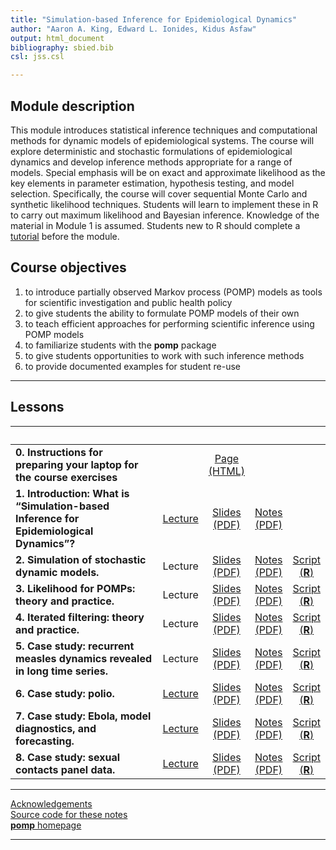 ```yaml
---
title: "Simulation-based Inference for Epidemiological Dynamics"
author: "Aaron A. King, Edward L. Ionides, Kidus Asfaw"
output: html_document
bibliography: sbied.bib
csl: jss.csl

---
```


## Module description

This module introduces statistical inference techniques and computational methods for dynamic models of epidemiological systems.
The course will explore deterministic and stochastic formulations of epidemiological dynamics and develop inference methods appropriate for a range of models.
Special emphasis will be on exact and approximate likelihood as the key elements in parameter estimation, hypothesis testing, and model selection. Specifically, the course will cover sequential Monte Carlo and synthetic likelihood techniques.
Students will learn to implement these in R to carry out maximum likelihood and Bayesian inference. Knowledge of the material in Module 1 is assumed.
Students new to R should complete a [tutorial](https://kingaa.github.io/R_Tutorial/) before the module.

## Course objectives

1. to introduce partially observed Markov process (POMP) models as tools for scientific investigation and public health policy
1. to give students the ability to formulate POMP models of their own
1. to teach efficient approaches for performing scientific inference using POMP models
1. to familiarize students with the **pomp** package
1. to give students opportunities to work with such inference methods
1. to provide documented examples for student re-use

----------------------

## Lessons

| &nbsp; | &nbsp; | &nbsp; | &nbsp; | &nbsp; |
|:----------------------------------------|:---:|:---:|:---:|:--:|
| **0. Instructions for preparing your laptop for the course exercises** | &nbsp; | [Page (HTML)](./prep/index.html) | &nbsp; | &nbsp; |
| **1. Introduction: What is "Simulation-based Inference for Epidemiological Dynamics"?** | <a href="https://www.youtube.com/playlist?list=PLluGwj6FGt2Sns4ChQCJy6T7Nz00r5zXV" target="_blank">Lecture</a> | [Slides (PDF)](./intro/slides.pdf) | [Notes (PDF)](./intro/notes.pdf) |
| **2. Simulation of stochastic dynamic models.** | Lecture | [Slides (PDF)](./stochsim/slides.pdf) | [Notes (PDF)](./stochsim/notes.pdf) | [Script (**R**)](http://raw.githubusercontent.com/kingaa/sbied/master/stochsim/main.R) |
| **3. Likelihood for POMPs: theory and practice.** | Lecture | [Slides (PDF)](./pfilter/slides.pdf) | [Notes (PDF)](./pfilter/notes.pdf) | [Script (**R**)](http://raw.githubusercontent.com/kingaa/sbied/master/pfilter/main.R) |
| **4. Iterated filtering: theory and practice.** | Lecture | [Slides (PDF)](./mif/slides.pdf) | [Notes (PDF)](./mif/notes.pdf) | [Script (**R**)](http://raw.githubusercontent.com/kingaa/sbied/master/mif/main.R) |
| **5. Case study: recurrent measles dynamics revealed in long time series.** | Lecture | [Slides (PDF)](./measles/slides.pdf) | [Notes (PDF)](./measles/notes.pdf) | [Script (**R**)](http://raw.githubusercontent.com/kingaa/sbied/master/measles/main.R) |
| **6. Case study: polio.** | <a href="https://www.youtube.com/playlist?list=PLluGwj6FGt2RuunOUW3MqFcrcgydWhgS8" target="_blank">Lecture</a> | [Slides (PDF)](./polio/slides.pdf) | [Notes (PDF)](./polio/notes.pdf) | [Script (**R**)](http://raw.githubusercontent.com/kingaa/sbied/master/polio/main.R) |
| **7. Case study: Ebola, model diagnostics, and forecasting.** | <a href="https://www.youtube.com/playlist?list=PLluGwj6FGt2R5iGmfPTO9slNQyfJlAV4Z" target="_blank">Lecture</a> | [Slides (PDF)](./ebola/slides.pdf) | [Notes (PDF)](./ebola/notes.pdf) | [Script (**R**)](http://raw.githubusercontent.com/kingaa/sbied/master/ebola/codes.R) |
| **8. Case study: sexual contacts panel data.** | <a href="https://www.youtube.com/playlist?list=PLluGwj6FGt2SzWigyV88kFPZ2OEW18pQS" target="_blank">Lecture</a> | [Slides (PDF)](./contacts/slides.pdf) | [Notes (PDF)](./contacts/notes.pdf) | [Script (**R**)](http://raw.githubusercontent.com/kingaa/sbied/master/contacts/main.R) |

------------------------------------

[Acknowledgements](./acknowledge.html)  
[Source code for these notes](http://github.com/kingaa/sbied/)  
[**pomp** homepage](https://kingaa.github.io/pomp/)  

----------------------
